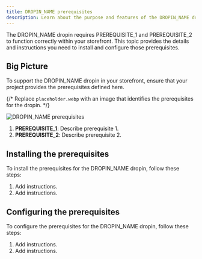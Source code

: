 ```yaml
---
title: DROPIN_NAME prerequisites
description: Learn about the purpose and features of the DROPIN_NAME dropin.
---
```



The DROPIN_NAME dropin requires PREREQUISITE_1 and PREREQUISITE_2 to function correctly within your storefront. This topic provides the details and instructions you need to install and configure those prerequisites.

## Big Picture

To support the DROPIN_NAME dropin in your storefront, ensure that your project provides the prerequisites defined here.

{/* Replace `placeholder.webp` with an image that identifies the prerequisites for the dropin. */}

<Diagram>![DROPIN_NAME prerequisites](@images/placeholder.webp)</Diagram>

<Callouts>

1. **PREREQUISITE_1**: Describe prerequisite 1.
1. **PREREQUISITE_2**: Describe prerequisite 2.

</Callouts>

## Installing the prerequisites

To install the prerequisites for the DROPIN_NAME dropin, follow these steps:

<Steps>

1. Add instructions.
1. Add instructions.

</Steps>

## Configuring the prerequisites

To configure the prerequisites for the DROPIN_NAME dropin, follow these steps:

<Steps>

1. Add instructions.
1. Add instructions.

</Steps>
